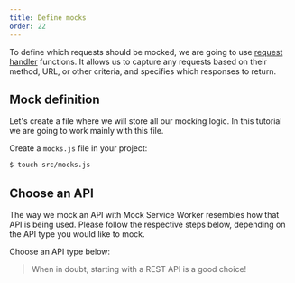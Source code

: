 ```yaml
---
title: Define mocks
order: 22
---
```


To define which requests should be mocked, we are going to use [request handler](/docs/basics/request-handler) functions. It allows us to capture any requests based on their method, URL, or other criteria, and specifies which responses to return.

## Mock definition

Let's create a file where we will store all our mocking logic. In this tutorial we are going to work mainly with this file.

<Action>
  Create a <code>mocks.js</code> file in your project:
</Action>

```bash
$ touch src/mocks.js
```

## Choose an API

The way we mock an API with Mock Service Worker resembles how that API is being used. Please follow the respective steps below, depending on the API type you would like to mock.

<Action>Choose an API type below:</Action>


<PageLink
  page={MockingRestApiPage}
  url="/docs/getting-started/mocks/rest-api"
/>
<PageLink
  page={MockingGraphQLApiPage}
  url="/docs/getting-started/mocks/graphql-api"
/>

> When in doubt, starting with a REST API is a good choice!
